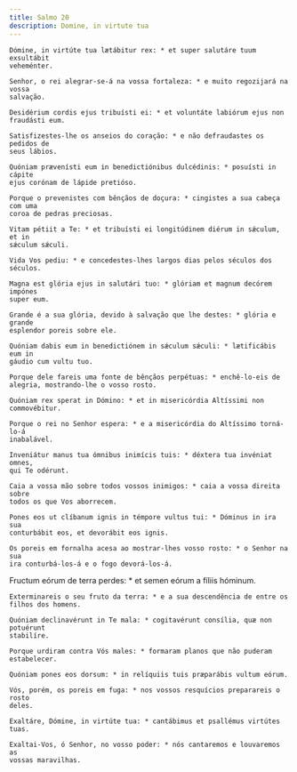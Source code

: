 ```yaml
---
title: Salmo 20
description: Domine, in virtute tua
---
```


<div class="side-by-side not-content">

    Dómine, in virtúte tua lætábitur rex: * et super salutáre tuum exsultábit
    veheménter.

    Senhor, o rei alegrar-se-á na vossa fortaleza: * e muito regozijará na vossa
    salvação.

    Desidérium cordis ejus tribuísti ei: * et voluntáte labiórum ejus non
    fraudásti eum.

    Satisfizestes-lhe os anseios do coração: * e não defraudastes os pedidos de
    seus lábios.

    Quóniam prævenísti eum in benedictiónibus dulcédinis: * posuísti in cápite
    ejus corónam de lápide pretióso.

    Porque o prevenistes com bênçãos de doçura: * cingistes a sua cabeça com uma
    coroa de pedras preciosas.

    Vitam pétiit a Te: * et tribuísti ei longitúdinem diérum in sǽculum, et in
    sǽculum sǽculi.

    Vida Vos pediu: * e concedestes-lhes largos dias pelos séculos dos séculos.

    Magna est glória ejus in salutári tuo: * glóriam et magnum decórem impónes
    super eum.

    Grande é a sua glória, devido à salvação que lhe destes: * glória e grande
    esplendor poreis sobre ele.

    Quóniam dabis eum in benedictiónem in sǽculum sǽculi: * lætificábis eum in
    gáudio cum vultu tuo.

    Porque dele fareis uma fonte de bênçãos perpétuas: * enchê-lo-eis de
    alegria, mostrando-lhe o vosso rosto.

    Quóniam rex sperat in Dómino: * et in misericórdia Altíssimi non
    commovébitur.

    Porque o rei no Senhor espera: * e a misericórdia do Altíssimo torná-lo-á
    inabalável.

    Inveniátur manus tua ómnibus inimícis tuis: * déxtera tua invéniat omnes,
    qui Te odérunt.

    Caia a vossa mão sobre todos vossos inimigos: * caia a vossa direita sobre
    todos os que Vos aborrecem.

    Pones eos ut clíbanum ignis in témpore vultus tui: * Dóminus in ira sua
    conturbábit eos, et devorábit eos ignis.

    Os poreis em fornalha acesa ao mostrar-lhes vosso rosto: * o Senhor na sua
    ira conturbá-los-á e o fogo devorá-los-á.

Fructum eórum de terra perdes: * et semen eórum a fíliis hóminum.

    Exterminareis o seu fruto da terra: * e a sua descendência de entre os
    filhos dos homens.

    Quóniam declinavérunt in Te mala: * cogitavérunt consília, quæ non potuérunt
    stabilíre.

    Porque urdiram contra Vós males: * formaram planos que não puderam
    estabelecer.

    Quóniam pones eos dorsum: * in relíquiis tuis præparábis vultum eórum.

    Vós, porém, os poreis em fuga: * nos vossos resquícios preparareis o rosto
    deles.

    Exaltáre, Dómine, in virtúte tua: * cantábimus et psallémus virtútes tuas.

    Exaltai-Vos, ó Senhor, no vosso poder: * nós cantaremos e louvaremos as
    vossas maravilhas.

</div>
